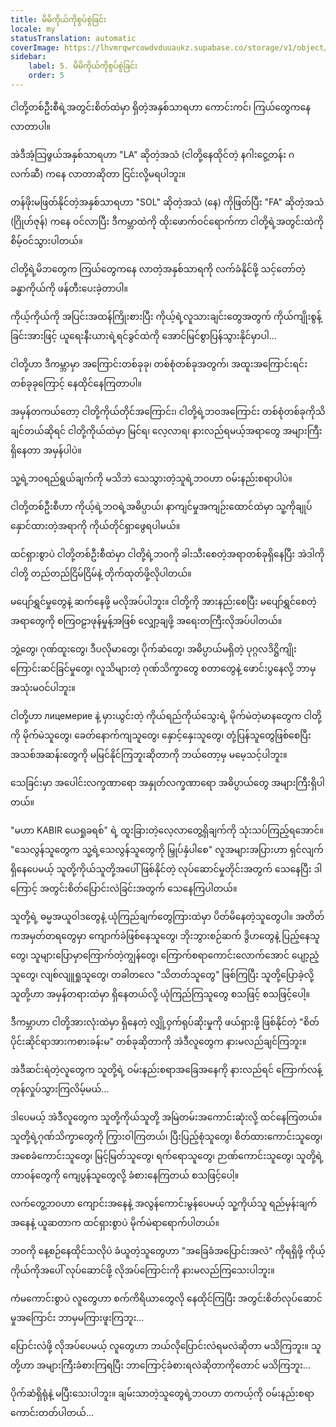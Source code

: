 ```yaml
---
title: မိမိကိုယ်ကိုစွပ်စွဲခြင်း
locale: my
statusTranslation: automatic
coverImage: https://lhvmrqwrcowdvduuaukz.supabase.co/storage/v1/object/public/strapi-uploads/small_cover-tratado-de-psicologia-revolucionaria.webp-5e15e1cec4e0ebebcde5d7fc7565d8fd.webp
sidebar:
    label: 5. မိမိကိုယ်ကိုစွပ်စွဲခြင်း
    order: 5
---
```

ငါတို့တစ်ဦးစီရဲ့အတွင်းစိတ်ထဲမှာ ရှိတဲ့အနှစ်သာရဟာ ကောင်းကင်၊ ကြယ်တွေကနေ လာတာပါ။

အဲဒီအံ့သြဖွယ်အနှစ်သာရဟာ "LA" ဆိုတဲ့အသံ (ငါတို့နေထိုင်တဲ့ နဂါးငွေ့တန်း ဂလက်ဆီ) ကနေ လာတာဆိုတာ ငြင်းလို့မရပါဘူး။

တန်ဖိုးမဖြတ်နိုင်တဲ့အနှစ်သာရဟာ "SOL" ဆိုတဲ့အသံ (နေ) ကိုဖြတ်ပြီး "FA" ဆိုတဲ့အသံ (ဂြိုဟ်ဇုန်) ကနေ ဝင်လာပြီး ဒီကမ္ဘာထဲကို ထိုးဖောက်ဝင်ရောက်ကာ ငါတို့ရဲ့အတွင်းထဲကို စိမ့်ဝင်သွားပါတယ်။

ငါတို့ရဲ့မိဘတွေက ကြယ်တွေကနေ လာတဲ့အနှစ်သာရကို လက်ခံနိုင်ဖို့ သင့်တော်တဲ့ခန္ဓာကိုယ်ကို ဖန်တီးပေးခဲ့တာပါ။

ကိုယ့်ကိုယ်ကို အပြင်းအထန်ကြိုးစားပြီး ကိုယ့်ရဲ့လူသားချင်းတွေအတွက် ကိုယ်ကျိုးစွန့်ခြင်းအားဖြင့် ယူရေးနီးယားရဲ့ရင်ခွင်ထဲကို အောင်မြင်စွာပြန်သွားနိုင်မှာပါ...

ငါတို့ဟာ ဒီကမ္ဘာမှာ အကြောင်းတစ်ခုခု၊ တစ်စုံတစ်ခုအတွက်၊ အထူးအကြောင်းရင်းတစ်ခုခုကြောင့် နေထိုင်နေကြတာပါ။

အမှန်တကယ်တော့ ငါတို့ကိုယ်တိုင်အကြောင်း၊ ငါတို့ရဲ့ဘဝအကြောင်း တစ်စုံတစ်ခုကိုသိချင်တယ်ဆိုရင် ငါတို့ကိုယ်ထဲမှာ မြင်ရ၊ လေ့လာရ၊ နားလည်ရမယ့်အရာတွေ အများကြီးရှိနေတာ အမှန်ပါပဲ။

သူ့ရဲ့ဘဝရည်ရွယ်ချက်ကို မသိဘဲ သေသွားတဲ့သူရဲ့ဘဝဟာ ဝမ်းနည်းစရာပါပဲ။

ငါတို့တစ်ဦးစီဟာ ကိုယ့်ရဲ့ဘဝရဲ့အဓိပ္ပာယ်၊ နာကျင်မှုအကျဉ်းထောင်ထဲမှာ သူ့ကိုချုပ်နှောင်ထားတဲ့အရာကို ကိုယ်တိုင်ရှာဖွေရပါမယ်။

ထင်ရှားစွာပဲ ငါတို့တစ်ဦးစီထဲမှာ ငါတို့ရဲ့ဘဝကို ခါးသီးစေတဲ့အရာတစ်ခုရှိနေပြီး အဲဒါကို ငါတို့ တည်တည်ငြိမ်ငြိမ်နဲ့ တိုက်ထုတ်ဖို့လိုပါတယ်။

မပျော်ရွှင်မှုတွေနဲ့ ဆက်နေဖို့ မလိုအပ်ပါဘူး။ ငါတို့ကို အားနည်းစေပြီး မပျော်ရွှင်စေတဲ့အရာတွေကို စကြဝဠာဖုန်မှုန့်အဖြစ် လျှော့ချဖို့ အရေးတကြီးလိုအပ်ပါတယ်။

ဘွဲ့တွေ၊ ဂုဏ်ထူးတွေ၊ ဒီပလိုမာတွေ၊ ပိုက်ဆံတွေ၊ အဓိပ္ပာယ်မရှိတဲ့ ပုဂ္ဂလဒိဋ္ဌိကျိုးကြောင်းဆင်ခြင်မှုတွေ၊ လူသိများတဲ့ ဂုဏ်သိက္ခာတွေ စတာတွေနဲ့ ဖောင်းပွနေလို့ ဘာမှအသုံးမဝင်ပါဘူး။

ငါတို့ဟာ лицемерие နဲ့ မှားယွင်းတဲ့ ကိုယ်ရည်ကိုယ်သွေးရဲ့ မိုက်မဲတဲ့မာနတွေက ငါတို့ကို မိုက်မဲသူတွေ၊ ခေတ်နောက်ကျသူတွေ၊ နှောင့်နှေးသူတွေ၊ တုံ့ပြန်သူတွေဖြစ်စေပြီး အသစ်အဆန်းတွေကို မမြင်နိုင်ကြဘူးဆိုတာကို ဘယ်တော့မှ မမေ့သင့်ပါဘူး။

သေခြင်းမှာ အပေါင်းလက္ခဏာရော အနှုတ်လက္ခဏာရော အဓိပ္ပာယ်တွေ အများကြီးရှိပါတယ်။

"မဟာ KABIR ယေရှုခရစ်" ရဲ့ ထူးခြားတဲ့လေ့လာတွေ့ရှိချက်ကို သုံးသပ်ကြည့်ရအောင်။ "သေလွန်သူတွေက သူ့ရဲ့သေလွန်သူတွေကို မြှုပ်နှံပါစေ" လူအများအပြားဟာ ရှင်လျက်ရှိနေပေမယ့် သူတို့ကိုယ်သူတို့အပေါ်ဖြစ်နိုင်တဲ့ လုပ်ဆောင်မှုတိုင်းအတွက် သေနေပြီး ဒါကြောင့် အတွင်းစိတ်ပြောင်းလဲခြင်းအတွက် သေနေကြပါတယ်။

သူတို့ရဲ့ ဓမ္မအယူဝါဒတွေနဲ့ ယုံကြည်ချက်တွေကြားထဲမှာ ပိတ်မိနေတဲ့သူတွေပါ။ အတိတ်ကအမှတ်တရတွေမှာ ကျောက်ခဲဖြစ်နေသူတွေ၊ ဘိုးဘွားစဉ်ဆက် ဒွိဟတွေနဲ့ ပြည့်နေသူတွေ၊ သူများပြောမှာကြောက်တဲ့ကျွန်တွေ၊ ကြောက်စရာကောင်းလောက်အောင် ပျော့ညံ့သူတွေ၊ လျစ်လျူရှုသူတွေ၊ တခါတလေ "သိတတ်သူတွေ" ဖြစ်ကြပြီး သူတို့ပြောခဲ့လို့ သူတို့ဟာ အမှန်တရားထဲမှာ ရှိနေတယ်လို့ ယုံကြည်ကြသူတွေ စသဖြင့် စသဖြင့်ပေါ့။

ဒီကမ္ဘာဟာ ငါတို့အားလုံးထဲမှာ ရှိနေတဲ့ လျှို့ဝှက်ရုပ်ဆိုးမှုကို ဖယ်ရှားဖို့ ဖြစ်နိုင်တဲ့ "စိတ်ပိုင်းဆိုင်ရာအားကစားခန်းမ" တစ်ခုဆိုတာကို အဲဒီလူတွေက နားမလည်ချင်ကြဘူး။

အဲဒီဆင်းရဲတဲ့လူတွေက သူတို့ရဲ့ ဝမ်းနည်းစရာအခြေအနေကို နားလည်ရင် ကြောက်လန့်တုန်လှုပ်သွားကြလိမ့်မယ်...

ဒါပေမယ့် အဲဒီလူတွေက သူတို့ကိုယ်သူတို့ အမြဲတမ်းအကောင်းဆုံးလို့ ထင်နေကြတယ်။ သူတို့ရဲ့ဂုဏ်သိက္ခာတွေကို ကြွားဝါကြတယ်၊ ပြီးပြည့်စုံသူတွေ၊ စိတ်ထားကောင်းသူတွေ၊ အစေခံကောင်းသူတွေ၊ မြင့်မြတ်သူတွေ၊ ရက်ရောသူတွေ၊ ဉာဏ်ကောင်းသူတွေ၊ သူတို့ရဲ့တာဝန်တွေကို ကျေပွန်သူတွေလို့ ခံစားနေကြတယ် စသဖြင့်ပေါ့။

လက်တွေ့ဘဝဟာ ကျောင်းအနေနဲ့ အလွန်ကောင်းမွန်ပေမယ့် သူ့ကိုယ်သူ ရည်မှန်းချက်အနေနဲ့ ယူဆတာက ထင်ရှားစွာပဲ မိုက်မဲရာရောက်ပါတယ်။

ဘဝကို နေ့စဉ်နေထိုင်သလိုပဲ ခံယူတဲ့သူတွေဟာ "အခြေခံအပြောင်းအလဲ" ကိုရရှိဖို့ ကိုယ့်ကိုယ်ကိုအပေါ် လုပ်ဆောင်ဖို့ လိုအပ်ကြောင်းကို နားမလည်ကြသေးပါဘူး။

ကံမကောင်းစွာပဲ လူတွေဟာ စက်ကိရိယာတွေလို နေထိုင်ကြပြီး အတွင်းစိတ်လုပ်ဆောင်မှုအကြောင်း ဘာမှမကြားဖူးကြဘူး...

ပြောင်းလဲဖို့ လိုအပ်ပေမယ့် လူတွေဟာ ဘယ်လိုပြောင်းလဲရမလဲဆိုတာ မသိကြဘူး။ သူတို့ဟာ အများကြီးခံစားကြရပြီး ဘာကြောင့်ခံစားရလဲဆိုတာကိုတောင် မသိကြဘူး...

ပိုက်ဆံရှိရုံနဲ့ မပြီးသေးပါဘူး။ ချမ်းသာတဲ့သူတွေရဲ့ဘဝဟာ တကယ့်ကို ဝမ်းနည်းစရာကောင်းတတ်ပါတယ်...


